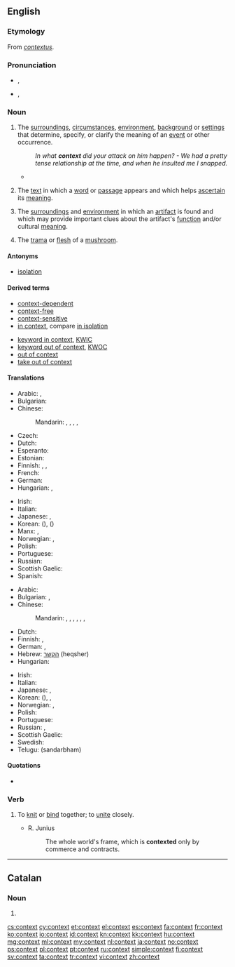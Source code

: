 ==English==
{{wikipedia|dab=context}}

===Etymology===
From {{etyl|la}} ''[[contextus]]''.

===Pronunciation===
* {{a|RP}} {{IPA|/ˈkɒntɛkst/}}, {{X-SAMPA|/"kQntEkst/}}
* {{a|GenAm}} {{IPA|/ˈkɑːntɛkst/}}, {{X-SAMPA|/"kAntEkst/}}

===Noun===
{{en-noun}}

# The [[surrounding]]s, [[circumstance]]s, [[environment]], [[background]] or [[setting]]s that determine, specify, or clarify the meaning of an [[event]] or other occurrence.
#: ''In what '''context''' did your attack on him happen? - We had a pretty tense relationship at the time, and when he insulted me I snapped.''
#* {{quote-news
|year=2012
|date=September 7
|author=Phil McNulty
|title=Moldova 0-5 England
|work=BBC Sport
|url=http://www.bbc.co.uk/sport/0/football/19460608
|page=
|passage=The display and result must be placed in the '''context''' that was it was against a side that looked every bit their Fifa world ranking of 141 - but England completed the job with efficiency to record their biggest away win in 19 years.}}
# {{linguistics}} The [[text]] in which a [[word]] or [[passage]] appears and which helps [[ascertain]] its [[meaning]].
# {{archaeology}} The [[surrounding]]s and [[environment]] in which an [[artifact]] is found and which may provide important clues about the artifact's [[function]] and/or cultural [[meaning]].
# {{mycology}} The [[trama]] or [[flesh]] of a [[mushroom]].

====Antonyms====
* [[isolation]]

====Derived terms====
{{der-top|}}
* [[context-dependent]]
* [[context-free]]
* [[context-sensitive]]
* [[in context]], compare [[in isolation]]
{{der-mid}}
* [[keyword in context]], [[KWIC]]
* [[keyword out of context]], [[KWOC]]
* [[out of context]]
* [[take out of context]]
{{der-bottom}}

====Translations====
{{trans-top|text in which a word appears}}
* Arabic: {{t-|ar|سياق|m|tr=siyaaq}},  {{t-|ar|قرنية|f|tr=qariiba}}
* Bulgarian: {{t+|bg|контекст|m|tr=kontékst}}
* Chinese:
*: Mandarin: {{t-|cmn|上下文|tr=shàngxiàwén|sc=Hani}}, {{t-|cmn|語境|sc=Hani}}, {{t-|cmn|语境|tr=yǔjìng|sc=Hani}}, {{t-|cmn|前後文|sc=Hani}}, {{t-|cmn|前后文|tr=qiánhòuwén|sc=Hani}}
* Czech: {{t+|cs|kontext}}
* Dutch: {{t+|nl|context|m}}
* Esperanto: {{t-|eo|kunteksto}}
* Estonian: {{t-|et|kontekst}}
* Finnish: {{t+|fi|konteksti}}, {{t-|fi|asiayhteys}}, {{t+|fi|yhteys}}
* French: {{t+|fr|contexte|m}}
* German: {{t+|de|Kontext|m}}
* Hungarian: {{t+|hu|szövegkörnyezet}}, {{t+|hu|kontextus}}
{{trans-mid}}
* Irish: {{t-|ga|comhthéacs|m}}
* Italian: {{t+|it|contesto|m}}
* Japanese: {{t-|ja|文脈|tr=bunmyaku}}, {{t-|ja|前後関係|tr=zengokankei}}
* Korean: {{t+|ko|문맥|tr=munmaek|sc=Hang}} ({{t+|ko|文脈|sc=Hani}}),  {{t+|ko|맥락|tr=maekrak|sc=Hang}} ({{t+|ko|脈絡|sc=Hani}})
* Manx: {{t-|gv|co-lhaih}}, {{t-|gv|cohecks}}
* Norwegian: {{t+|no|sammenheng|m}}, {{t+|no|kontekst|m}}
* Polish: {{t+|pl|kontekst|m}}
* Portuguese: {{t+|pt|contexto|m}}
* Russian: {{t+|ru|контекст|m|tr=kontékst}}
* Scottish Gaelic: {{t-|gd|co-theacsa|m}}
* Spanish: {{t+|es|contexto|m}}
{{trans-bottom}}

{{trans-top|circumstances or settings}}
* Arabic: {{t+|ar|حالة|f|tr=Haala}}
* Bulgarian: {{t+|bg|обстановка|f|tr=obstanóvka}},  {{t+|bg|ситуация|f|tr=situácija}}
* Chinese:
*: Mandarin: {{t-|cmn|場合|sc=Hani}}, {{t-|cmn|场合|tr=chǎnghé|sc=Hani}}, {{t-|cmn|情況|sc=Hani}}, {{t-|cmn|情况|tr=qíngkuàng|sc=Hani}}, {{t-|cmn|背景|tr=bèijǐng|sc=Hani}}, {{t-|cmn|環境|sc=Hani}}, {{t-|cmn|环境|tr=huánjìng|sc=Hani}}
* Dutch: {{t+|nl|context|m}}
* Finnish: {{t-|fi|asiayhteys}}, {{t+|fi|yhteys}}
* German: {{t+|de|Kontext|m}}, {{t+|de|Zusammenhang|m}}
* Hebrew: [[הקשר]] (heqsher) {{m}}
* Hungarian: {{t+|hu|összefüggés}}
{{trans-mid}}
* Irish: {{t-|ga|comhthéacs|m}}
* Italian: {{t+|it|contesto|m}}
* Japanese: {{t-|ja|前後関係|tr=zengokankei}}, {{t+|ja|状況|tr=jōkyō}}
* Korean: {{t+|ko|맥락|tr=maekrak|sc=Hang}} ({{t+|ko|脈絡|sc=Hani}}),  {{t+|ko|짜임새|tr=jjaimsae|sc=Hang}},  {{t+|ko|바탕|tr=batang|sc=Hang}}
* Norwegian: {{t+|no|sammenheng|m}}, {{t+|no|kontekst|m}}
* Polish: {{t+|pl|kontekst|m}}
* Portuguese: {{t+|pt|contexto|m}}
* Russian: {{t+|ru|обстановка|f|tr=obstanóvka}},  {{t+|ru|ситуация|f|tr=situácija}}
* Scottish Gaelic: {{t-|gd|co-theacsa|m}}
* Swedish: {{t+|sv|sammanhang}}
* Telugu: {{t+|te|సందర్భం}} (sandarbham)
{{trans-bottom}}

====Quotations====
* {{seeCites}}

===Verb===
{{en-verb}}

# {{obsolete}} To [[knit]] or [[bind]] together; to [[unite]] closely.
#: {{rfquotek|Feltham}}
#* R. Junius
#*: The whole world's frame, which is '''contexted''' only by commerce and contracts.

----

==Catalan==

===Noun===
{{ca-noun|m}}

# {{l|en|context}}

[[cs:context]]
[[cy:context]]
[[et:context]]
[[el:context]]
[[es:context]]
[[fa:context]]
[[fr:context]]
[[ko:context]]
[[io:context]]
[[id:context]]
[[kn:context]]
[[kk:context]]
[[hu:context]]
[[mg:context]]
[[ml:context]]
[[my:context]]
[[nl:context]]
[[ja:context]]
[[no:context]]
[[ps:context]]
[[pl:context]]
[[pt:context]]
[[ru:context]]
[[simple:context]]
[[fi:context]]
[[sv:context]]
[[ta:context]]
[[tr:context]]
[[vi:context]]
[[zh:context]]